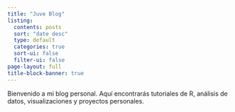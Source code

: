 ```yaml
---
title: "Juve Blog"
listing:
  contents: posts
  sort: "date desc"
  type: default
  categories: true
  sort-ui: false
  filter-ui: false
page-layout: full
title-block-banner: true
---
```


Bienvenido a mi blog personal. Aquí encontrarás tutoriales de R, análisis de datos, visualizaciones y proyectos personales.